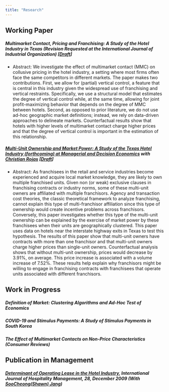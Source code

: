 ```yaml
---
title: "Research"
---
```


## Working Paper

##### Multimarket Contact, Pricing and Franchising: A Study of the Hotel Industry in Texas (Revision Requested at *the International Journal of Industrial Organization*) [[Draft](Koh_MMC.pdf)]
+ Abstract: We investigate the effect of multimarket contact (MMC) on collusive pricing
in the hotel industry, a setting where most firms often face the same competitors in different markets. The paper makes two contributions. First, we allow for (partial) vertical control, a feature that is central in this industry given the widespread use of franchising and vertical restraints. Specifically, we use a structural model that estimates the degree of vertical control while, at the same time, allowing for joint profit-maximizing behavior that depends on the
degree of MMC between hotels. Second, as opposed to prior literature, we do not use ad-hoc geographic market definitions; instead, we rely on data-driven approaches to delineate markets. Counterfactual results show that hotels with higher levels of multimarket contact charge higher prices and that the degree of vertical control is important in the estimation of this relationship.



##### [Multi-Unit Ownership and Market Power: A Study of the Texas Hotel Industry (forthcoming) at *Managerial and Decision Economics*]( https://doi.org/10.1002/mde.3657) with [Christian Rojas](https://www.umass.edu/resec/people/rojas) [[Draft](Koh_MUO.pdf)]
- Abstract: As franchisees in the retail and service industries become experienced and acquire local market knowledge, they are likely to own multiple franchised units. Given non (or weak) exclusive clauses in franchising contracts or industry norms, some of these multi-unit owners are affiliated with multiple franchisors. Agency and transaction cost theories, the classic theoretical framework to analyze franchising, cannot explain this type of multi-franchisor affiliation since this type of ownership would create incentive problems across franchisors. Conversely, this paper investigates whether this type of the multi-unit ownership can be explained by the exercise of market power by these franchisees when their units are geographically clustered. This paper uses data on hotels near the interstate highway exits in Texas to test this hypothesis. The results of this paper show that multi-unit owners have contracts with more than one franchisor and that multi-unit owners charge higher prices than single-unit owners. Counterfactual analysis shows that without multi-unit ownership, prices would decrease by 3.91%, on average. This price increase is associated with a volume increase of 7.52%. These results help explain why franchisors might be willing to engage in franchising contracts with franchisees that operate units associated with different franchisors.



## Work in Progress
##### Definition of Market:  Clustering Algorithms and Ad-Hoc Test of Economics
##### COVID-19 and Stimulus Payments:  A Study of Stimulus Payments in South Korea
##### The Effect of Multimarket Contacts on Non-Price Characteristics (Consumer Reviews)



## Publication in Management
##### [Determinant of Operating Lease in the Hotel Industry](https://www.sciencedirect.com/science/article/pii/S0278431909000346), *International Journal of Hospitality Management*, 28, December 2009 (With [SooCheong(Shawn) Jang](https://www.purdue.edu/hhs/htm/directory/faculty/jang_soocheong.html))
